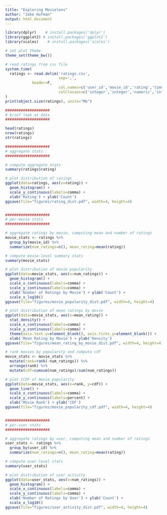 ```yaml
---
title: "Exploring Movielens"
author: "Jake Hofman"
output: html_document
---
```


```r
library(dplyr)    # install.packages('dplyr')
library(ggplot2) # install.packages('ggplot2')
library(scales)    # install.packages('scales')

# set plot theme
theme_set(theme_bw())

# read ratings from csv file
system.time(
  ratings <- read.delim('ratings.csv',
                        sep=',',
			header=F,
                        col.names=c('user_id','movie_id','rating','timestamp'),
                        colClasses=c('integer','integer','numeric','integer'))
)
print(object.size(ratings), units="Mb")

####################
# brief look at data
####################

head(ratings)
nrow(ratings)
str(ratings)

####################
# aggregate stats
####################

# compute aggregate stats
summary(ratings$rating)

# plot distribution of ratings
ggplot(data=ratings, aes(x=rating)) +
  geom_histogram() +
  scale_y_continuous(labels=comma) +
  xlab('Rating') + ylab('Count')
ggsave(file="figures/rating_dist.pdf", width=4, height=4)


####################
# per-movie stats
####################

# aggregate ratings by movie, computing mean and number of ratings
movie_stats <- ratings %>%
  group_by(movie_id) %>%
  summarize(num_ratings=n(), mean_rating=mean(rating))

# compute movie-level summary stats
summary(movie_stats)

# plot distribution of movie popularity
ggplot(data=movie_stats, aes(x=num_ratings)) +
  geom_histogram() +
  scale_x_continuous(labels=comma) +
  scale_y_continuous(labels=comma) +
  xlab('Number of Ratings by Movie') + ylab('Count') +
  scale_x_log10()
ggsave(file="figures/movie_popularity_dist.pdf", width=4, height=4)

# plot distribution of mean ratings by movie
ggplot(data=movie_stats, aes(x=mean_rating)) +
  stat_density() +
  scale_x_continuous(labels=comma) +
  scale_y_continuous(labels=comma) +
  theme(axis.text.y=element_blank(), axis.ticks.y=element_blank()) +
  xlab('Mean Rating by Movie') + ylab('Density')
ggsave(file="figures/mean_rating_by_movie_dist.pdf", width=4, height=4)

# rank movies by popularity and compute cdf
movie_stats <- movie_stats %>%
  mutate(rank=rank(-num_ratings)) %>%
  arrange(rank) %>%
  mutate(cdf=cumsum(num_ratings)/sum(num_ratings))

# plot CCDF of movie popularity
ggplot(data=movie_stats, aes(x=rank, y=cdf)) +
  geom_line() +
  scale_x_continuous(labels=comma) +
  scale_y_continuous(labels=percent) +
  xlab('Movie Rank') + ylab('CDF')
ggsave(file="figures/movie_popularity_cdf.pdf", width=4, height=4)


####################
# per-user stats
####################

# aggregate ratings by user, computing mean and number of ratings
user_stats <- ratings %>%
  group_by(user_id) %>%
  summarize(num_ratings=n(), mean_rating=mean(rating))

# compute user-level stats
summary(user_stats)

# plot distribution of user activity
ggplot(data=user_stats, aes(x=num_ratings)) +
  geom_histogram() +
  scale_x_continuous(labels=comma) +
  scale_y_continuous(labels=comma) +
  xlab('Number of Ratings by User') + ylab('Count') +
  scale_x_log10()
ggsave(file="figures/user_activity_dist.pdf", width=4, height=4)
```